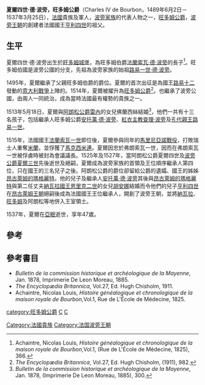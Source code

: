 {{noteTA
|1=zh:夏爾; zh-tw:查理;
|2=zh:弗朗索瓦; zh-tw:法蘭索瓦
}}
{{Infobox royalty
| name        = 查理四世·德·波旁
| title       = 旺多姆公爵
| image       = Vendome-Bourbon-2.jpg
| image_size  = 200
| birth_date  = 1489年6月2日
| birth_place = {{flag|Kingdom of France}}[[旺多姆|旺多姆]]
| death_date  = {{Death date and age|1537|3|25|1489|6|2|df=yes}}
| death_place = {{flag|Kingdom of France}}[[亞眠|亞眠]]
| spouse      = [[阿朗松的法蘭索瓦絲|阿朗松的法蘭索瓦絲]]
| issue       = 瑪麗<br>瑪格麗特<br>[[安托萬·德·波旁|安托萬]]<br>法蘭西斯<br>瑪德琳<br>[[查理·波旁|查理]]<br>凱瑟琳<br>勒內<br>約翰<br>[[路易一世·德·波旁_(孔代親王)|路易一世]]<br>萊昂諾爾
| house       = [[波旁王朝|波旁王朝]]
| father      = [[法蘭索瓦·德·波旁|法蘭索瓦·德·波旁]]
| mother      = [[盧森堡的瑪麗|盧森堡的瑪麗]]
}}

'''夏爾四世·德·波旁，旺多姆公爵'''（Charles IV de Bourbon，1489年6月2日－1537年3月25日），[[法國|法國]]貴族及軍人，[[波旁家族|波旁家族]]的代表人物之一，[[旺多姆公爵|旺多姆公爵]]，[[波旁王朝|波旁王朝]]的創建者法國國王[[亨利四世_(法蘭西)|亨利四世]]的祖父。

==生平==
夏爾四世·德·波旁出生於[[旺多姆|旺多姆]][[法式城堡|城堡]]，為旺多姆伯爵[[法蘭索瓦·德·波旁|法蘭索瓦·德·波旁]]的長子<ref>Achaintre, Nicolas Louis, ''Histoire généalogique et chronologique de la maison royale de Bourbon'',Vol.1, (Rue de L'École de Médecine, 1825), 366.</ref>。旺多姆伯國是波旁公國的分支，先祖為波旁家族的始祖[[路易一世·德·波旁|路易一世·德·波旁]]。

1495年，夏爾繼承了父親旺多姆伯爵的爵位。夏爾的首次出征是為國王[[路易十二|路易十二]]發動的[[意大利戰爭|意大利戰爭]]上陣的。1514年，夏爾被擢升為[[旺多姆公爵|旺多姆公爵]]<ref>''The Encyclopædia Britannica'', Vol.27, Ed. Hugh Chisholm, (1911), 982.</ref>。也繼承了波旁公國，由兩人一同統治，成為當時法國最有權勢的貴族之一。

1513年5月18日，夏爾與[[阿朗松公爵|阿朗松公爵]][[雷內·阿朗松|雷內]]的女兒佛蘭西絲結婚<ref>''Bulletin de la commission historique et archéologique de la Mayenne'', Jan. 1878, (Imprimerie De Leon Moreau, 1885), 300.</ref>，他們一共有十三名孩子，包括繼承人旺多姆公爵[[安托萬·德·波旁|安托萬·德·波旁]]、[[紅衣主教|紅衣主教]][[查理·波旁|查理·波旁]]及[[孔代親王|孔代親王]][[路易一世·德·波旁_(孔代親王)|路易一世]]。

1515年，法國國王[[弗朗索瓦一世_(法蘭西)|法蘭索瓦一世]]即位後，夏爾參與同年的[[馬里尼亞諾戰役|馬里尼亞諾戰役]]，打敗瑞士人重奪[[米蘭公國|米蘭]]，並俘獲了[[馬克西米連·斯福爾扎|馬克西米連]]。夏爾因忠於弗朗索瓦一世，因而在弗朗索瓦一世被俘虜時被封為會議議長。1525年及1527年，當阿朗松公爵夏爾四世及[[波旁公爵|波旁公爵]][[夏爾三世·德·波旁|夏爾三世]]先後逝世及絕嗣，夏爾成為波旁家族的首領及王位順序繼承人第四位，只在國王的三名兒子之後。阿朗松公爵的爵位卻留給公爵的遺孀、國王的姊姊[[瑪格麗特·德·那瓦爾|昂古萊姆的瑪格麗特]]。他的兒子及繼承人[[安托萬·德·波旁|安托萬·德·波旁]]其後與[[昂古萊姆的瑪格麗特|昂古萊姆的瑪格麗特]]與第二任丈夫[[納瓦拉國王|納瓦拉國王]][[恩里克二世_(納瓦拉)|恩里克二世]]的女兒[[胡安娜三世|胡安娜]]結婚而令他們的兒子[[亨利四世_(法蘭西)|亨利四世]]在[[昂古萊姆王朝|昂古萊姆王朝]]絕嗣後成為法國國王王位繼承人，開創了波旁王朝，並將[[納瓦拉|納瓦拉]]、[[旺多姆|旺多姆]]及阿朗松等地併入王室領土。

1537年，夏爾在[[亞眠|亞眠]]逝世，享年47歲。

==參考==
{{Reflist}}

==參考書目==
{{Portal|法國/歷史}}
* ''Bulletin de la commission historique et archéologique de la Mayenne'', Jan. 1878, Imprimerie De Leon Moreau, 1885.
* ''The Encyclopædia Britannica'', Vol.27, Ed. Hugh Chisholm, 1911.
* Achaintre, Nicolas Louis, ''Histoire généalogique et chronologique de la maison royale de Bourbon'',Vol.1, Rue de L'École de Médecine, 1825.

{{S-start}}
{{S-hou|[[波旁家族|波旁家族]]|1489年|6月2日|1537年|3月25日|[[卡佩王朝|卡佩王朝]]}}
{{S-reg|fr}}
{{S-bef|before=[[法蘭索瓦·德·波旁|弗朗索瓦一世]]}}
{{S-ttl|title=[[旺多姆伯爵|旺多姆伯爵]]|years=1495年－1514年}}
{{S-aft|after=晉升為公爵}}
{{S-bef|before=由伯爵晉升}}
{{S-ttl|title=[[旺多姆公爵|旺多姆公爵]]|years=1514年－1537年}}
{{S-aft|after=[[安托萬·德·波旁|安托萬]]}}
{{End}}

{{Authority control}}
{{DEFAULTSORT: Charles 04}}
[[category:旺多姆公爵|category:旺多姆公爵]]
[[category:1489年出生|C]]
[[category:1537年逝世|C]]
[[Category:法國貴族|Category:法國貴族]]
[[Category:法国波旁王朝|Category:法国波旁王朝]]